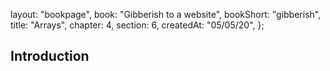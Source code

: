   layout: "bookpage",
  book: "Gibberish to a website",
  bookShort: "gibberish",
  title: "Arrays",
  chapter: 4,
  section: 6,
  createdAt: "05/05/20",
};

## Introduction
